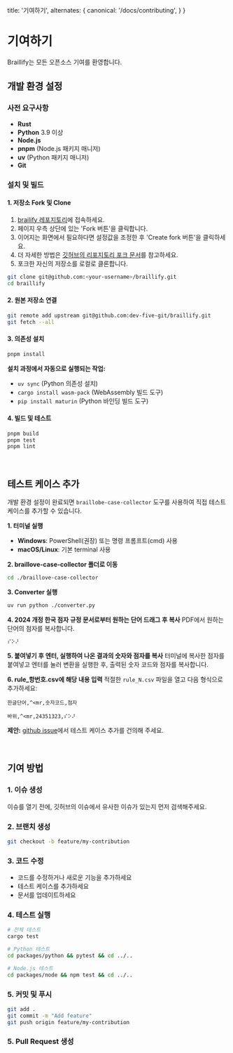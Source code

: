   title: '기여하기',
  alternates: {
    canonical: '/docs/contributing',
  }
}

# 기여하기

Braillify는 모든 오픈소스 기여를 환영합니다.

## 개발 환경 설정

### 사전 요구사항

- **Rust**
- **Python** 3.9 이상
- **Node.js** 
- **pnpm** (Node.js 패키지 매니저)
- **uv** (Python 패키지 매니저)
- **Git**

### 설치 및 빌드

#### 1. 저장소 Fork 및 Clone

1. [brailify 레포지토리](https://github.com/dev-five-git/braillify)에 접속하세요.
2. 페이지 우측 상단에 있는 'Fork 버튼'을 클릭합니다.
3. 이어지는 화면에서 필요하다면 설정값을 조정한 후 'Create fork 버튼'을 클릭하세요.
4. 더 자세한 방법은 [깃허브의 리포지토리 포크 문서](https://docs.github.com/ko/pull-requests/collaborating-with-pull-requests/working-with-forks/fork-a-repo)를 참고하세요.
5. 포크한 자신의 저장소를 로컬로 클론합니다.
```bash
git clone git@github.com:<your-username>/braillify.git
cd braillify
```

#### 2. 원본 저장소 연결

```bash
git remote add upstream git@github.com:dev-five-git/braillify.git
git fetch --all
```

#### 3. 의존성 설치

```bash
pnpm install
```

**설치 과정에서 자동으로 실행되는 작업:**
- `uv sync` (Python 의존성 설치)
- `cargo install wasm-pack` (WebAssembly 빌드 도구)
- `pip install maturin` (Python 바인딩 빌드 도구)

#### 4. 빌드 및 테스트

```bash
pnpm build
pnpm test
pnpm lint
```

<br/>

## 테스트 케이스 추가

개발 환경 설정이 완료되면 `braillobe-case-collector` 도구를 사용하여 직접 테스트 케이스를 추가할 수 있습니다.

**1. 터미널 실행**
- **Windows**: PowerShell(권장) 또는 명령 프롬프트(cmd) 사용
- **macOS/Linux**: 기본 terminal 사용

**2. braillove-case-collector 폴더로 이동**
```bash
cd ./braillove-case-collector
```

**3. Converter 실행**
```bash
uv run python ./converter.py
```

**4. 2024 개정 한국 점자 규정 문서로부터 원하는 단어 드래그 후 복사**
PDF에서 원하는 단어의 점자를 복사합니다.
```csv
⠎⠕⠜
```

**5. 붙여넣기 후 엔터, 실행하여 나온 결과의 숫자와 점자를 복사**
터미널에 복사한 점자를 붙여넣고 엔터를 눌러 변환을 실행한 후, 출력된 숫자 코드와 점자를 복사합니다.

**6. rule_항번호.csv에 해당 내용 입력**
적절한 `rule_N.csv` 파일을 열고 다음 형식으로 추가하세요:

`한글단어,^<mr,숫자코드,점자`
```csv
바위,^<mr,24351323,⠎⠕⠜
```

**제안:** [github issue](https://github.com/dev-five-git/braillify/issues)에서 테스트 케이스 추가를 건의해 주세요.

<br/>

## 기여 방법

### 1. 이슈 생성

이슈를 열기 전에, 깃허브의 이슈에서 유사한 이슈가 있는지 먼저 검색해주세요.

### 2. 브랜치 생성

```bash
git checkout -b feature/my-contribution
```

### 3. 코드 수정

- 코드를 수정하거나 새로운 기능을 추가하세요
- 테스트 케이스를 추가하세요
- 문서를 업데이트하세요

### 4. 테스트 실행

```bash
# 전체 테스트
cargo test

# Python 테스트
cd packages/python && pytest && cd ../..

# Node.js 테스트  
cd packages/node && npm test && cd ../..
```

### 5. 커밋 및 푸시

```bash
git add .
git commit -m "Add feature"
git push origin feature/my-contribution
```

### 5. Pull Request 생성
